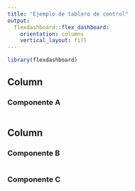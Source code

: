 ---
title: "Ejemplo de tablero de control"
output: 
  flexdashboard::flex_dashboard:
    orientation: columns
    vertical_layout: fill
---

```{r setup, include=FALSE}
library(flexdashboard)
```

Column {data-width=650}
-----------------------------------------------------------------------

### Componente A

```{r}

```

Column {data-width=500}
-----------------------------------------------------------------------

### Componente B

```{r}

```

### Componente C

```{r}

```


